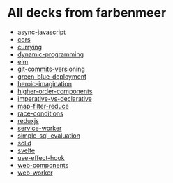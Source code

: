 # All decks from farbenmeer

- [async-javascript](/decks/async-javascript)
- [cors](/decks/cors)
- [currying](/decks/currying)
- [dynamic-programming](/decks/dynamic-programming)
- [elm](/decks/elm)
- [git-commits-versioning](/decks/git-commits-versioning)
- [green-blue-deployment](/decks/green-blue-deployment)
- [heroic-imagination](/decks/heroic-imagination)
- [higher-order-components](/decks/higher-order-components)
- [imperative-vs-declarative](/decks/imperative-vs-declarative)
- [map-filter-reduce](/decks/map-filter-reduce)
- [race-conditions](/decks/race-conditions)
- [reduxjs](/decks/reduxjs)
- [service-worker](/decks/service-worker)
- [simple-sql-evaluation](/decks/simple-sql-evaluation)
- [solid](/decks/solid)
- [svelte](/decks/svelte)
- [use-effect-hook](/decks/use-effect-hook)
- [web-components](/decks/web-components)
- [web-worker](/decks/web-worker)